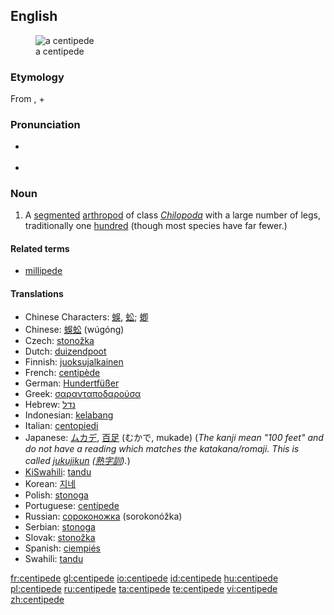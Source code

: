 {{wikipedia}}
==English==
[[Image:Chilopod_%28Marshal_Hedin%29.jpg|thumb|right|a centipede]]
===Etymology===
From {{L.}} {{term|centi-||hundred|lang=la}}, + {{term|-pede||feet|lang=la}}

===Pronunciation===
* {{a|UK}} {{IPA|/ˈʃɛnt.ɪ.pid/}} {{SAMPA|/"SEnt.I.pid/}}
* {{hyphenation|cen-ti-pede|sen'tah-peed}}

===Noun===
{{en-noun}}

# A [[segmented]] [[arthropod]] of class ''[[Chilopoda]]'' with a large number of legs, traditionally one [[hundred]] (though most species have far fewer.)

====Related terms====
*[[millipede]]

====Translations====
*Chinese Characters: [[蜈]], [[蚣]]; [[蝍]]
*Chinese: [[蜈蚣]] (wúgóng)
*Czech: [[stonožka]] {{f}}
*Dutch: [[duizendpoot]] {{m}}
*Finnish: [[juoksujalkainen]]
*French: [[centipède]] {{m}}
*German: [[Hundertfüßer]] {{m}}
*Greek: [[σαρανταποδαρούσα]] {{f}}
*Hebrew: [[נדל]] {{m}}
*Indonesian: [[kelabang]]
*Italian: [[centopiedi]] {{m}}
*Japanese: [[ムカデ]], [[百足]] (むかで, mukade) (''The kanji mean "100 feet" and do not have a reading which matches the katakana/romaji. This is called [[w: ateji|jukujikun]] ([[熟字訓]]).'')
*[[KiSwahili]]: [[tandu]]
*Korean: [[지네]]
*Polish: [[stonoga]] {{f}}
*Portuguese: [[centípede]] {{m}}
*Russian: [[сороконожка]] {{f}} (sorokonóžka)
*Serbian: [[stonoga]] {{f}}
*Slovak: [[stonožka#Slovak|stonožka]] {{f}}
*Spanish: [[ciempiés]] {{m}}
*Swahili:  [[tandu]]

[[fr:centipede]]
[[gl:centipede]]
[[io:centipede]]
[[id:centipede]]
[[hu:centipede]]
[[pl:centipede]]
[[ru:centipede]]
[[ta:centipede]]
[[te:centipede]]
[[vi:centipede]]
[[zh:centipede]]